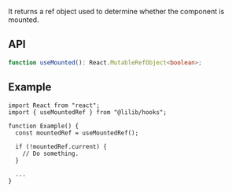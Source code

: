 It returns a ref object used to determine whether the component is mounted.

## API

```ts
function useMounted(): React.MutableRefObject<boolean>;
```

## Example

```tsx
import React from "react";
import { useMountedRef } from "@lilib/hooks";

function Example() {
  const mountedRef = useMountedRef();

  if (!mountedRef.current) {
    // Do something.
  }

  ...
}
```

